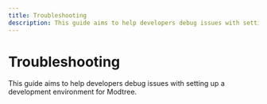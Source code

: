 ```yaml
---
title: Troubleshooting
description: This guide aims to help developers debug issues with setting up a development environment for Modtree.
---
```


# Troubleshooting

This guide aims to help developers debug issues with setting up a
development environment for Modtree.
